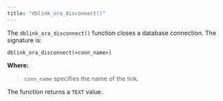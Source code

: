 ```yaml
---
title: "dblink_ora_disconnect()"
---
```


<div id="dblink_ora_disconnect" class="registered_link"></div>

The `dblink_ora_disconnect()` function closes a database connection. The signature is:

```text
dblink_ora_disconnect(<conn_name>)
```

**Where:**

> `conn_name` specifies the name of the link.

The function returns a `TEXT` value.
